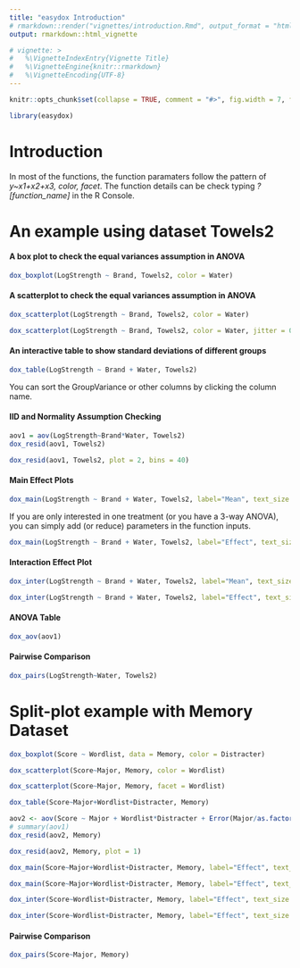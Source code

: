 ```yaml
---
title: "easydox Introduction"
# rmarkdown::render("vignettes/introduction.Rmd", output_format = "html_document")
output: rmarkdown::html_vignette

# vignette: >
#   %\VignetteIndexEntry{Vignette Title}
#   %\VignetteEngine{knitr::rmarkdown}
#   %\VignetteEncoding{UTF-8}
---
```


```r
knitr::opts_chunk$set(collapse = TRUE, comment = "#>", fig.width = 7, fig.height = 4, fig.align = "center")
```


```r
library(easydox)
```

# Introduction

In most of the functions, the function paramaters follow the pattern of *y\~x1+x2+x3, color, facet*. The function details can be check typing *?[function_name]* in the R Console.

# An example using dataset Towels2

#### A box plot to check the equal variances assumption in ANOVA

```r
dox_boxplot(LogStrength ~ Brand, Towels2, color = Water)
```

#### A scatterplot to check the equal variances assumption in ANOVA

```r
dox_scatterplot(LogStrength ~ Brand, Towels2, color = Water)
```

```r
dox_scatterplot(LogStrength ~ Brand, Towels2, color = Water, jitter = 0.15)
```

#### An interactive table to show standard deviations of different groups

```r
dox_table(LogStrength ~ Brand + Water, Towels2)
```

You can sort the GroupVariance or other columns by clicking the column name.

#### IID and Normality Assumption Checking

```r
aov1 = aov(LogStrength~Brand*Water, Towels2)
dox_resid(aov1, Towels2)
```

```r
dox_resid(aov1, Towels2, plot = 2, bins = 40)
```

#### Main Effect Plots

```r
dox_main(LogStrength ~ Brand + Water, Towels2, label="Mean", text_size = 14)
```

If you are only interested in one treatment (or you have a 3-way ANOVA), you can simply add (or reduce) parameters in the function inputs.

```r
dox_main(LogStrength ~ Brand + Water, Towels2, label="Effect", text_size = 14)
```

#### Interaction Effect Plot

```r
dox_inter(LogStrength ~ Brand + Water, Towels2, label="Mean", text_size = 14)
```

```r
dox_inter(LogStrength ~ Brand + Water, Towels2, label="Effect", text_size = 14)
```

#### ANOVA Table

```r
dox_aov(aov1)
```

#### Pairwise Comparison

```r
dox_pairs(LogStrength~Water, Towels2)
```


# Split-plot example with Memory Dataset

```r
dox_boxplot(Score ~ Wordlist, data = Memory, color = Distracter)
```

```r
dox_scatterplot(Score~Major, Memory, color = Wordlist)
```

```r
dox_scatterplot(Score~Major, Memory, facet = Wordlist)
```

```r
dox_table(Score~Major+Wordlist+Distracter, Memory)
```

```r
aov2 <- aov(Score ~ Major + Wordlist*Distracter + Error(Major/as.factor(Student2)), Memory)
# summary(aov1)
dox_resid(aov2, Memory)
```

```r
dox_resid(aov2, Memory, plot = 1)
```

```r
dox_main(Score~Major+Wordlist+Distracter, Memory, label="Effect", text_size = 14)
```

```r
dox_main(Score~Major+Wordlist+Distracter, Memory, label="Effect", text_size = 14)
```


```r
dox_inter(Score~Wordlist+Distracter, Memory, label="Effect", text_size = 14)
```

```r
dox_inter(Score~Wordlist+Distracter, Memory, label="Effect", text_size = 14)
```


#### Pairwise Comparison

```r
dox_pairs(Score~Major, Memory)
```
